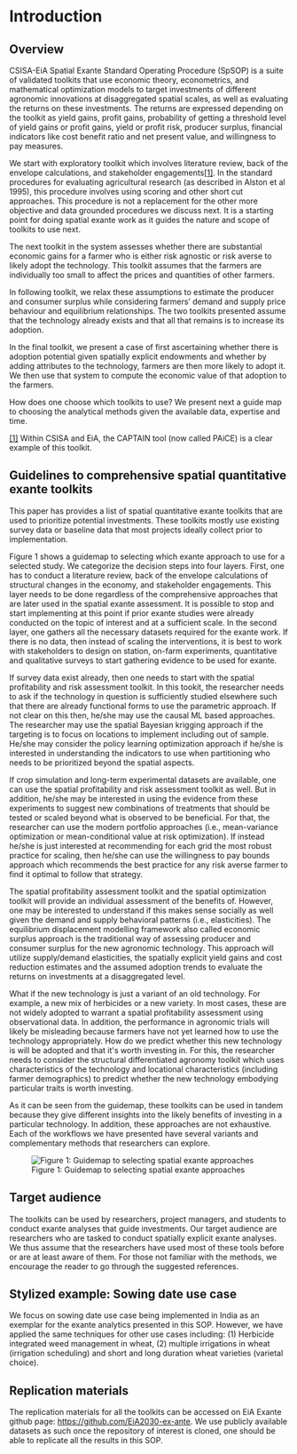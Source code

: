 # Introduction

## Overview

CSISA-EiA Spatial Exante Standard Operating Procedure (SpSOP) is a suite of validated toolkits that use economic theory, econometrics, and mathematical optimization models to target investments of different agronomic innovations at disaggregated spatial scales, as well as evaluating the returns on these investments. The returns are expressed depending on the toolkit as yield gains, profit gains, probability of getting a threshold level of yield gains or profit gains, yield or profit risk, producer surplus, financial indicators like cost benefit ratio and net present value, and willingness to pay measures.   

We start with exploratory toolkit which involves literature review, back of the envelope calculations, and stakeholder engagements[\[1\]](#_ftn1). In the standard procedures for evaluating agricultural research (as described in Alston et al 1995), this procedure involves using scoring and other short cut approaches. This procedure is not a replacement for the other more objective and data grounded procedures we discuss next. It is a starting point for doing spatial exante work as it guides the nature and scope of toolkits to use next.

The next toolkit in the system assesses whether there are substantial economic gains for a farmer who is either risk agnostic or risk averse to likely adopt the technology. This toolkit assumes that the farmers are individually too small to affect the prices and quantities of other farmers.

In following toolkit, we relax these assumptions to estimate the producer and consumer surplus while considering farmers' demand and supply price behaviour and equilibrium relationships. The two toolkits presented assume that the technology already exists and that all that remains is to increase its adoption.

In the final toolkit, we present a case of first ascertaining whether there is adoption potential given spatially explicit endowments and whether by adding attributes to the technology, farmers are then more likely to adopt it. We then use that system to compute the economic value of that adoption to the farmers.

How does one choose which toolkits to use? We present next a guide map to choosing the analytical methods given the available data, expertise and time.

[\[1\]](#_ftnref1) Within CSISA and EiA, the CAPTAIN tool (now called PAiCE) is a clear example of this toolkit.

## Guidelines to comprehensive spatial quantitative exante toolkits 

This paper has provides a list of spatial quantitative exante toolkits that are used to prioritize potential investments. These toolkits mostly use existing survey data or baseline data that most projects ideally collect prior to implementation.

Figure 1 shows a guidemap to selecting which exante approach to use for a selected study. We categorize the decision steps into four layers. First, one has to conduct a literature review, back of the envelope calculations of structural changes in the economy, and stakeholder engagements. This layer needs to be done regardless of the comprehensive approaches that are later used in the spatial exante assessment. It is possible to stop and start implementing at this point if prior exante studies were already conducted on the topic of interest and at a sufficient scale. In the second layer, one gathers all the necessary datasets required for the exante work. If there is no data, then instead of scaling the interventions, it is best to work with stakeholders to design on station, on-farm experiments, quantitative and qualitative surveys to start gathering evidence to be used for exante.

If survey data exist already, then one needs to start with the spatial profitability and risk assessment toolkit. In this tookit, the researcher needs to ask if the technology in question is sufficiently studied elsewhere such that there are already functional forms to use the parametric approach. If not clear on this then, he/she may use the causal ML based approaches. The researcher may use the spatial Bayesian krigging approach if the targeting is to focus on locations to implement including out of sample. He/she may consider the policy learning optimization approach if he/she is interested in understanding the indicators to use when partitioning who needs to be prioritized beyond the spatial aspects.

If crop simulation and long-term experimental datasets are available, one can use the spatial profitability and risk assessment toolkit as well. But in addition, he/she may be interested in using the evidence from these experiments to suggest new combinations of treatments that should be tested or scaled beyond what is observed to be beneficial. For that, the researcher can use the modern portfolio approaches (i.e., mean-variance optimization or mean-conditional value at risk optimization). If instead he/she is just interested at recommending for each grid the most robust practice for scaling, then he/she can use the willingness to pay bounds approach which recommends the best practice for any risk averse farmer to find it optimal to follow that strategy.

The spatial profitability assessment toolkit and the spatial optimization toolkit will provide an individual assessment of the benefits of. However, one may be interested to understand if this makes sense socially as well given the demand and supply behavioral patterns (i.e., elasticities). The equilibrium displacement modelling framework also called economic surplus approach is the traditional way of assessing producer and consumer surplus for the new agronomic technology. This approach will utilize supply/demand elasticities, the spatially explicit yield gains and cost reduction estimates and the assumed adoption trends to evaluate the returns on investments at a disaggregated level.

What if the new technology is just a variant of an old technology. For example, a new mix of herbicides or a new variety. In most cases, these are not widely adopted to warrant a spatial profitability assessment using observational data. In addition, the performance in agronomic trials will likely be misleading because farmers have not yet learned how to use the technology appropriately. How do we predict whether this new technology is will be adopted and that it\'s worth investing in. For this, the researcher needs to consider the structural differentiated agronomy toolkit which uses characteristics of the technology and locational characteristics (including farmer demographics) to predict whether the new technology embodying particular traits is worth investing.

As it can be seen from the guidemap, these toolkits can be used in tandem because they give different insights into the likely benefits of investing in a particular technology. In addition, these approaches are not exhaustive. Each of the workflows we have presented have several variants and complementary methods that researchers can explore.

![Figure 1: Guidemap to selecting spatial exante approaches](Guidemap.png)

## Target audience

The toolkits can be used by researchers, project managers, and students to conduct exante analyses that guide investments. Our target audience are researchers who are tasked to conduct spatially explicit exante analyses. We thus assume that the researchers have used most of these tools before or are at least aware of them. For those not familiar with the methods, we encourage the reader to go through the suggested references.

## Stylized example: Sowing date use case

We focus on sowing date use case being implemented in India as an exemplar for the exante analytics presented in this SOP. However, we have applied the same techniques for other use cases including: (1) Herbicide integrated weed management in wheat, (2) multiple irrigations in wheat (irrigation scheduling) and short and long duration wheat varieties (varietal choice).

## Replication materials

The replication materials for all the toolkits can be accessed on EiA Exante github page: <https://github.com/EiA2030-ex-ante>. We use publicly available datasets as such once the repository of interest is cloned, one should be able to replicate all the results in this SOP. 

